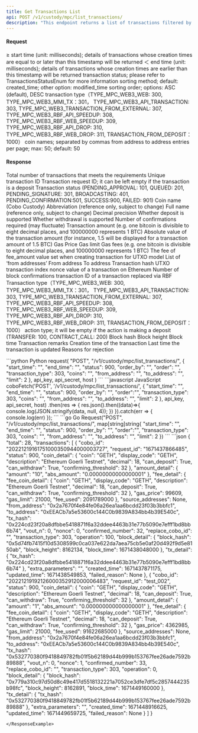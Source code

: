 ```yaml
---
title: Get Transactions List
api: POST /v1/custody/mpc/list_transactions/ 
description: "This endpoint returns a list of transactions filtered by various parameters such as start and end time, transaction status, transaction type, coins, and addresses. The response is a JSON object containing a list of transactions."
---
```


#### Request
<ParamField body="start_time" type="Int" >≥ start time (unit: milliseconds); details of transactions whose creation times are equal to or later than this timestamp will be returned</ParamField>
<ParamField body="end_time" type="Int" >＜ end time (unit: milliseconds); details of transactions whose creation times are earlier than this timestamp will be returned</ParamField>
<ParamField body="status" type="Int" >transaction status; please refer to TransactionsStatusEnum for more information</ParamField>
<ParamField body="order_by" type="String" >sorting method; default: created_time; other option: modified_time</ParamField>
<ParamField body="order" type="String" >sorting order; options: ASC (default), DESC</ParamField>
<ParamField body="transaction_type" type="Int" >transaction type（TYPE_MPC_WEB3_WEB: 300, TYPE_MPC_WEB3_MMI_TX：301， TYPE_MPC_WEB3_API_TRANSACTION: 303, TYPE_MPC_WEB3_TRANSACTION_FROM_EXTERNAL: 307, TYPE_MPC_WEB3_RBF_API_SPEEDUP: 308, TYPE_MPC_WEB3_RBF_WEB_SPEEDUP: 309, TYPE_MPC_WEB3_RBF_API_DROP: 310, TYPE_MPC_WEB3_RBF_WEB_DROP: 311, TRANSACTION_FROM_DEPOSIT：1000）</ParamField>
<ParamField body="coins" type="String" >coin names; separated by commas</ParamField>
<ParamField body="from_address" type="String" >from address</ParamField>
<ParamField body="to_address" type="String" >to address</ParamField>
<ParamField body="limit" type="Int" >entries per page; max: 50; default: 50</ParamField>

#### Response
<ResponseField name="total" type="Int" >Total number of transactions that meets the requirements</ResponseField>
<ResponseField name="cobo_id" type="String" >Unique transaction ID</ResponseField>
<ResponseField name="request_id" type="String" >Transaction request ID; it can be left empty if the transaction is a deposit</ResponseField>
<ResponseField name="status" type="Int" >Transaction status (PENDING_APPROVAL: 101, QUEUED: 201, PENDING_SIGNATURE: 301, BROADCASTING: 401, PENDING_CONFIRMATION:501, SUCCESS:900, FAILED: 901)</ResponseField>
<ResponseField name="coin" type="String" >Coin name (Cobo Custody)</ResponseField>
<ResponseField name="display_code" type="String" >Abbreviation (reference only, subject to change)</ResponseField>
<ResponseField name="description" type="String" >Full name (reference only, subject to change)</ResponseField>
<ResponseField name="decimal" type="Int" >Decimal precision</ResponseField>
<ResponseField name="can_deposit" type="Bool" >Whether deposit is supported</ResponseField>
<ResponseField name="can_withdraw" type="Bool" >Whether withdrawal is supported</ResponseField>
<ResponseField name="confirming_threshold" type="Int" >Number of confirmations required (may fluctuate)</ResponseField>
<ResponseField name="amount" type="String" >Transaction amount (e.g. one bitcoin is divisible to eight decimal places, and 100000000 represents 1 BTC)</ResponseField>
<ResponseField name="abs_amount" type="String" >Absolute value of the transaction amount (for instance, 1.5 will be displayed for a transaction amount of 1.5 BTC)</ResponseField>
<ResponseField name="gas_price" type="Int" >Gas Price</ResponseField>
<ResponseField name="gas_limit" type="Int" >Gas limit</ResponseField>
<ResponseField name="fee_used" type="Int" >Gas fees (e.g. one bitcoin is divisible to eight decimal places, and 100000000 represents 1 BTC)</ResponseField>
<ResponseField name="fee" type="Float" >The fee of fee_amount value set when creating transaction for UTXO model</ResponseField>
<ResponseField name="source_addresses" type="List" >List of ‘from addresses’</ResponseField>
<ResponseField name="from_address" type="String" >From address</ResponseField>
<ResponseField name="to_address" type="String" >To address</ResponseField>
<ResponseField name="tx_hash" type="String" >Transaction hash</ResponseField>
<ResponseField name="vout_n" type="Int" >UTXO transaction index</ResponseField>
<ResponseField name="nonce" type="Int" >nonce value of a transaction on Ethereum</ResponseField>
<ResponseField name="confirmed_number" type="Int" >Number of block confirmations</ResponseField>
<ResponseField name="replace_cobo_id" type="String" >transaction ID of a transaction replaced via RBF</ResponseField>
<ResponseField name="transaction_type" type="Int" >	Transaction type（TYPE_MPC_WEB3_WEB: 300, TYPE_MPC_WEB3_MMI_TX：301， TYPE_MPC_WEB3_API_TRANSACTION: 303, TYPE_MPC_WEB3_TRANSACTION_FROM_EXTERNAL: 307, TYPE_MPC_WEB3_RBF_API_SPEEDUP: 308, TYPE_MPC_WEB3_RBF_WEB_SPEEDUP: 309, TYPE_MPC_WEB3_RBF_API_DROP: 310, TYPE_MPC_WEB3_RBF_WEB_DROP: 311, TRANSACTION_FROM_DEPOSIT：1000）</ResponseField>
<ResponseField name="operation" type="Int" >action type; it will be empty if the action is making a deposit (TRANSFER: 100, CONTRACT_CALL: 200)</ResponseField>
<ResponseField name="block_hash" type="String" >Block hash</ResponseField>
<ResponseField name="block_height" type="Int" >Block height</ResponseField>
<ResponseField name="block_time" type="Int" >Block time</ResponseField>
<ResponseField name="extra_parameters" type="Json" >Transaction remarks</ResponseField>
<ResponseField name="created_time" type="Int" >Creation time of the transaction</ResponseField>
<ResponseField name="updated_time" type="Int" >Last time the transaction is updated</ResponseField>
<ResponseField name="failed_reason" type="String" >Reasons for rejection</ResponseField>

<RequestExample>
```python Python
request(
    "POST",
    "/v1/custody/mpc/list_transactions/",
    {
        "start_time": "",
        "end_time": "",
        "status": 900,
        "order_by": "",
        "order": "",
        "transaction_type": 303,
        "coins": "",
        "from_address": "",
        "to_address": "",
        "limit": 2
    },
    api_key, api_secret, host
)
```
```javascript JavaScript
coboFetch('POST', '/v1/custody/mpc/list_transactions/', {
    "start_time": "",
    "end_time": "",
    "status": 900,
    "order_by": "",
    "order":"",
    "transaction_type": 303,
    "coins": "",
    "from_address": "",
    "to_address": "",
    "limit": 2
}, api_key, api_secret, host)
    .then(res => {
        res.json().then((data)=>{
            console.log(JSON.stringify(data, null, 4));
        })
    }).catch(err => {
        console.log(err)
    });
```
```go Go
Request("POST", "/v1/custody/mpc/list_transactions/", map[string]string{
    "start_time": "",
    "end_time": "",
    "status": 900,
    "order_by": "",
    "order":"",
    "transaction_type": 303,
    "coins": "",
    "from_address": "",
    "to_address": "",
    "limit": 2
})
```
</RequestExample>

<ResponseExample>
```json
{
  "total": 28,
  "transactions": [
    {
      "cobo_id": "20221219161751000350944000003727",
      "request_id": "1671437866485",
      "status": 900,
      "coin_detail": {
        "coin": "GETH",
        "display_code": "GETH",
        "description": "Ethereum Goerli Testnet",
        "decimal": 18,
        "can_deposit": True,
        "can_withdraw": True,
        "confirming_threshold": 32
      },
      "amount_detail": {
        "amount": "10",
        "abs_amount": "0.00000000000000001"
      },
      "fee_detail": {
        "fee_coin_detail": {
          "coin": "GETH",
          "display_code": "GETH",
          "description": "Ethereum Goerli Testnet",
          "decimal": 18,
          "can_deposit": True,
          "can_withdraw": True,
          "confirming_threshold": 32
        },
        "gas_price": 99609,
        "gas_limit": 21000,
        "fee_used": 2091789000
      },
      "source_addresses": None,
      "from_address": "0x2a7670f4e84fe06a26ea1aa6bcdd23f03b3bbfc1",
      "to_address": "0xEEACb7a5e53600c144C0b9839A834bb4b39E540c",
      "tx_hash": "0x224cd23f20a8dfbbe5418871f6a32ddee4463b31e77b5090e7efff1bd8bb6b74",
      "vout_n": 0,
      "nonce": 0,
      "confirmed_number": 32,
      "replace_cobo_id": "",
      "transaction_type": 303,
      "operation": 100,
      "block_detail": {
        "block_hash": "0x5d74fb7415f10d5308599c0ca037e622da7aea75cb5e0af20d492f9d5e8150ab",
        "block_height": 8162134,
        "block_time": 1671438048000
      },
      "tx_detail": {
        "tx_hash": "0x224cd23f20a8dfbbe5418871f6a32ddee4463b31e77b5090e7efff1bd8bb6b74"
      },
      "extra_parameters": "",
      "created_time": 1671437871175,
      "updated_time": 1671438549853,
      "failed_reason": None
    },
    {
      "cobo_id": "20221219192126000352912000006483",
      "request_id": "test_002",
      "status": 900,
      "coin_detail": {
        "coin": "GETH",
        "display_code": "GETH",
        "description": "Ethereum Goerli Testnet",
        "decimal": 18,
        "can_deposit": True,
        "can_withdraw": True,
        "confirming_threshold": 32
      },
      "amount_detail": {
        "amount": "1",
        "abs_amount": "0.000000000000000001"
      },
      "fee_detail": {
        "fee_coin_detail": {
          "coin": "GETH",
          "display_code": "GETH",
          "description": "Ethereum Goerli Testnet",
          "decimal": 18,
          "can_deposit": True,
          "can_withdraw": True,
          "confirming_threshold": 32
        },
        "gas_price": 4362985,
        "gas_limit": 21000,
        "fee_used": 91622685000
      },
      "source_addresses": None,
      "from_address": "0x2a7670f4e84fe06a26ea1aa6bcdd23f03b3bbfc1",
      "to_address": "0xEEACb7a5e53600c144C0b9839A834bb4b39E540c",
      "tx_hash": "0x532770380f9418849782fb01f5b62189d44b999b153767fee26ade7592b89888",
      "vout_n": 0,
      "nonce": 1,
      "confirmed_number": 33,
      "replace_cobo_id": "",
      "transaction_type": 303,
      "operation": 0,
      "block_detail": {
        "block_hash": "0x779a310c97d50d8c49e417d5518132221a7052ce3dfe7df5c2857444235b98fc",
        "block_height": 8162891,
        "block_time": 1671449160000
      },
      "tx_detail": {
        "tx_hash": "0x532770380f9418849782fb01f5b62189d44b999b153767fee26ade7592b89888"
      },
      "extra_parameters": "",
      "created_time": 1671448916625,
      "updated_time": 1671449659725,
      "failed_reason": None
    }
  ]
}

```
</ResponseExample>
